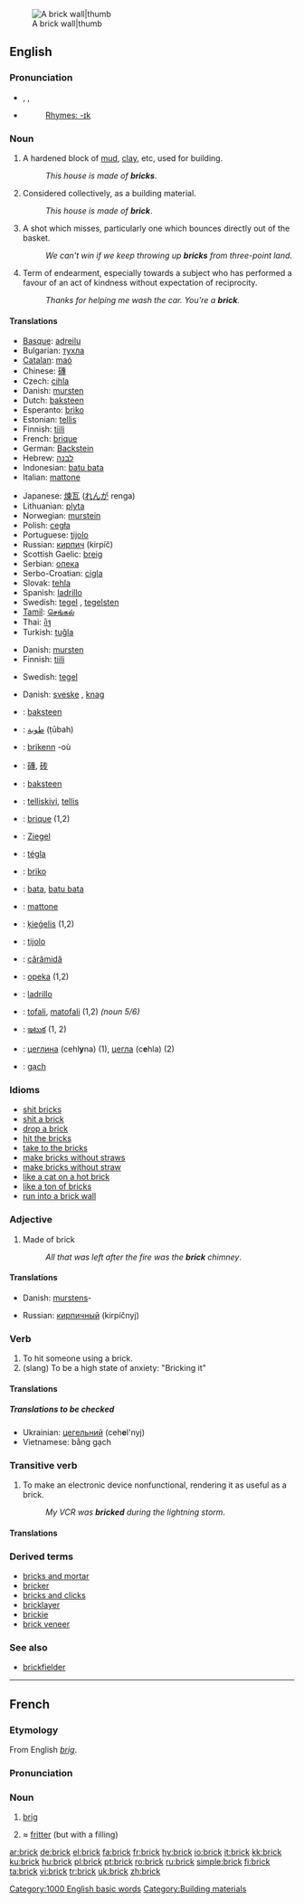 [[Image:Brick wall old.jpg|A brick wall|thumb]]
==English==

{{wikipedia}}

===Pronunciation===
*{{AHD|/brĭk/}}, {{IPA|/brɪk/}}, {{SAMPA|/brIk/}}
*{{audio|en-us-brick.ogg|Audio (US)}}
*:[[Rhymes:English:-ɪk|Rhymes: -ɪk]]

===Noun===
{{en-noun|s|-}}

# A hardened block of [[mud]], [[clay]], etc, used for building.
#:''This house is made of '''bricks'''''.
#{{uncountable}} Considered collectively, as a building material.
#:''This house is made of '''brick'''''.
# {{basketball}} A shot which misses, particularly one which bounces directly out of the basket.
#: ''We can't win if we keep throwing up '''bricks''' from three-point land.''
# Term of endearment, especially towards a subject who has performed a favour of an act of kindness without expectation of reciprocity.
#: ''Thanks for helping me wash the car. You're a '''brick'''.''

====Translations====
{{trans-top|hardened block used for building}}
*[[Basque]]: [[adreilu]]
*Bulgarian: [[тухла]]
*[[Catalan]]: [[maó]]
*Chinese: [[磚]]
*Czech: [[cihla]] {{f}}
*Danish: [[mursten]] {{c}}
*Dutch: [[baksteen]]
*Esperanto: [[briko]]
*Estonian: [[tellis]]
*Finnish: [[tiili]]
*French: [[brique]]
*German: [[Backstein]]
*Hebrew: [[לבנה]]
*Indonesian: [[batu bata]]
*Italian: [[mattone]]
{{trans-mid}}
*Japanese: [[煉瓦]] ([[れんが]] renga)
*Lithuanian: [[plyta]]
*Norwegian: [[murstein]]
*Polish: [[cegła]]
*Portuguese: [[tijolo]]
*Russian: [[кирпич]] (kirpíč) {{m}}
*Scottish Gaelic: [[breig]]
*Serbian: [[опека]]
*Serbo-Croatian: [[cigla]]
*Slovak: [[tehla]]
*Spanish: [[ladrillo]]
*Swedish: [[tegel]] {{n}}, [[tegelsten]]
*[[Tamil]]: [[செங்கல்]]
*Thai: [[อิฐ]]
*Turkish: [[tuğla]]
{{trans-bottom}}

{{trans-top|a building material}}
*Danish: [[mursten]] {{c}}
*Finnish: [[tiili]]
{{trans-mid}}
*Swedish: [[tegel]] {{n}}
{{trans-bottom}}

{{trans-top|a missed shot (basketball)}}
{{trans-mid}}
{{trans-bottom}}

{{trans-top|term of endearment}}
*Danish: [[sveske]] {{c}}, [[knag]] {{c}}
{{trans-mid}}
{{trans-bottom}}

{{checktrans}}
{{trans-top|translations to be checked}}
*{{ttbc|Afrikaans}}: [[baksteen]]
*{{ttbc|Arabic}}: [[طوبة]] (ṭūbah)
*{{ttbc|Breton}}: [[brikenn]] {{f}} -où
*{{ttbc|Chinese}}: [[磚]], [[砖]]
*{{ttbc|Dutch}}: [[baksteen]]
*{{ttbc|Estonian}}: [[telliskivi]], [[tellis]]
*{{ttbc|French}}: [[brique]] {{f}} (1,2)
*{{ttbc|German}}: [[Ziegel]] {{m}}
*{{ttbc|Hungarian}}: [[tégla]]
*{{ttbc|Ido}}: [[briko]]
*{{ttbc|Indonesian}}: [[bata]], [[batu bata]]
*{{ttbc|Italian}}: [[mattone]]
*{{ttbc|Latvian}}: [[ķieģelis]] {{m}} (1,2)
*{{ttbc|Portuguese}}: [[tijolo]]
*{{ttbc|Romanian}}: [[cărămidă]] {{f}}
*{{ttbc|Slovene}}: [[opeka]] {{f}} (1,2)
*{{ttbc|Spanish}}: [[ladrillo]] {{m}}
*{{ttbc|Swahili}}: [[tofali]], [[matofali]] {{p}} (1,2) ''(noun 5/6)''
*{{ttbc|Telugu}}: [[ఇటుక]] (1, 2)
*{{ttbc|Ukrainian}}: [[цеглина]] (cehl'''y'''na) {{f}} (1), [[цегла]] (c'''e'''hla) {{f}} (2)
*{{ttbc|Vietnamese}}: [[gạch]]
{{trans-bottom}}

===Idioms===
* [[shit bricks]]
* [[shit a brick]]
* [[drop a brick]]
* [[hit the bricks]]
* [[take to the bricks]]
* [[make bricks without straws]]
* [[make bricks without straw]]
* [[like a cat on a hot brick]]
* [[like a ton of bricks]] 
* [[run into a brick wall]]

===Adjective===
{{en-adj|-}}

# Made of brick
#:''All that was left after the fire was the '''brick''' chimney''.

====Translations====
{{trans-top|made of brick}}
*Danish: [[mursten]]s-
{{trans-mid}}
*Russian: [[кирпичный]] (kirpíčnyj)
{{trans-bottom}}

===Verb===
{{en-verb}}

# To hit someone using a brick.
# (slang) To be a high state of anxiety: "Bricking it"

====Translations====
{{trans-top|hit someone using a brick}}
{{trans-mid}}
{{trans-bottom}}

{{trans-top|be a high state of anxiety}}
{{trans-mid}}
{{trans-bottom}}

=====Translations to be checked=====
{{checktrans}}
*Ukrainian: [[цегельний]] (ceh'''e'''l'nyj) {{m}}
*Vietnamese: bằng gạch

===Transitive verb===
{{rfc-trverb|Transitive verb}}
{{en-verb}}
{{wikipedia|Brick (electronics)}}

# To make an electronic device nonfunctional, rendering it as useful as a brick.
#:''My VCR was '''bricked''' during the lightning storm''.

====Translations====
{{trans-top|make an electronic device nonfunctional}}
{{trans-mid}}
{{trans-bottom}}

===Derived terms===
* [[bricks and mortar]]
* [[bricker]]
* [[bricks and clicks]]
* [[bricklayer]]
* [[brickie]]
* [[brick veneer]]

===See also===
* [[brickfielder]]

[[Category:1000 English basic words]]
[[Category:Building materials]]

----

==French==

===Etymology===
From English ''[[brig]]''.

===Pronunciation===
{{IPA|/bʀik/}}

===Noun===
{{fr-noun-reg|m}}

# {{nautical}} [[brig]]
# ≈ [[fritter]] (but with a filling)

[[ar:brick]]
[[de:brick]]
[[el:brick]]
[[fa:brick]]
[[fr:brick]]
[[hy:brick]]
[[io:brick]]
[[it:brick]]
[[kk:brick]]
[[ku:brick]]
[[hu:brick]]
[[pl:brick]]
[[pt:brick]]
[[ro:brick]]
[[ru:brick]]
[[simple:brick]]
[[fi:brick]]
[[ta:brick]]
[[vi:brick]]
[[tr:brick]]
[[uk:brick]]
[[zh:brick]]